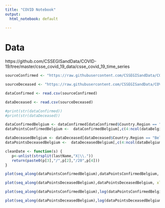 ```yaml
---
title: "COVID Notebook"
output:
  html_notebook: default
  
---
```


# Data

https://github.com/CSSEGISandData/COVID-19/tree/master/csse_covid_19_data/csse_covid_19_time_series


```r
sourceConfirmed <- "https://raw.githubusercontent.com/CSSEGISandData/COVID-19/master/csse_covid_19_data/csse_covid_19_time_series/time_series_covid19_confirmed_global.csv"

sourceDeceased <- "https://raw.githubusercontent.com/CSSEGISandData/COVID-19/master/csse_covid_19_data/csse_covid_19_time_series/time_series_covid19_deaths_global.csv"

dataConfirmed <- read.csv(sourceConfirmed)

dataDeceased <- read.csv(sourceDeceased)

#print(str(dataConfirmed))
#print(str(dataDeceased))

```

```r
dataConfirmedBelgium <- dataConfirmed[dataConfirmed$Country.Region == "Belgium", ]
dataPointsConfirmedBelgium <-  dataConfirmedBelgium[,c(4:ncol(dataBelgium))]

dataDeceasedBelgium <- dataDeceased[dataDeceased$Country.Region == "Belgium", ]
dataPointsDeceasedBelgium <-  dataDeceasedBelgium[,c(4:ncol(dataBelgium))]

cleanDate <- function(s) {
   p<-unlist(strsplit(lastName,"X|\\."))
   return(paste0(p[3],"/",p[2],"/20",p[4]))
}

```

```r

plot(seq_along(dataPointsConfirmedBelgium),dataPointsConfirmedBelgium, xlab="days since 22/1/2020", ylab="confirmed cases", main=paste0("Belgium confirmed COVID-19 cases on ",cleanDate(tail(names(dataPointsConfirmedBelgium),1))),type="l",col="dark green")


```


```r
plot(seq_along(dataPointsDeceasedBelgium),dataPointsDeceasedBelgium, xlab="days since 22/1/2020", ylab="decased cases", main=paste0("Belgium deceased COVID-19 cases on ",cleanDate(tail(names(dataPointsDeceasedBelgium),1))),type="l",col="dark red")
```


```r

plot(seq_along(dataPointsConfirmedBelgium),log(dataPointsConfirmedBelgium), xlab="days since 22/1/2020", ylab="log(confirmed cases)", main=paste0("Belgium confirmed COVID-19 cases on ",cleanDate(tail(names(dataPointsConfirmedBelgium),1))),type="l",col="dark green")


```


```r
plot(seq_along(dataPointsDeceasedBelgium),log(dataPointsDeceasedBelgium), xlab="days since 22/1/2020", ylab="log(decased cases)", main=paste0("Belgium deceased COVID-19 cases on ",cleanDate(tail(names(dataPointsDeceasedBelgium),1))),type="l",col="dark red")
```
